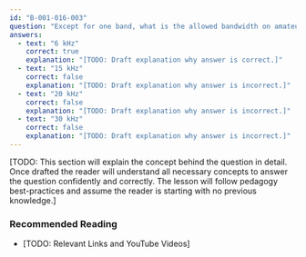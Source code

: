 ```yaml
---
id: "B-001-016-003"
question: "Except for one band, what is the allowed bandwidth on amateur radio bands between 7 MHz and 25 MHz?"
answers:
  - text: "6 kHz"
    correct: true
    explanation: "[TODO: Draft explanation why answer is correct.]"
  - text: "15 kHz"
    correct: false
    explanation: "[TODO: Draft explanation why answer is incorrect.]"
  - text: "20 kHz"
    correct: false
    explanation: "[TODO: Draft explanation why answer is incorrect.]"
  - text: "30 kHz"
    correct: false
    explanation: "[TODO: Draft explanation why answer is incorrect.]"
---
```


[TODO: This section will explain the concept behind the question in detail. Once drafted the reader will understand all necessary concepts to answer the question confidently and correctly. The lesson will follow pedagogy best-practices and assume the reader is starting with no previous knowledge.]

### Recommended Reading

- [TODO: Relevant Links and YouTube Videos]
